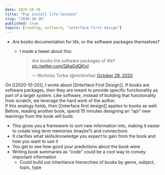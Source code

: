 ```yaml
---
date: 2020-10-28
title: "Pip install life-lessons"
slug: "2020-10-28"
published: true
topics: [reading, software, "interface first design"]
---
```

- Are books documentation for life, or the software packages themselves? 
    - I made a tweet about this: 
    
        <blockquote class="twitter-tweet"><p lang="en" dir="ltr">Are books the software packages of life? <a href="https://t.co/QAaGdQKivl">pic.twitter.com/QAaGdQKivl</a></p>&mdash; Nicholas Torba (@nicktorba) <a href="https://twitter.com/nicktorba/status/1321432794497777664?ref_src=twsrc%5Etfw">October 28, 2020</a></blockquote>

On [[2020-10-20]], I wrote about [[Interface First Design]]. If books are software packages, then they are meant to provide specific functionality as part of a larger system. Like software, instead of building that functionality from scratch, we leverage the hard work of the author.  
If this analogy holds, then [[interface first design]] applies to books as well. Before, reading another book, spend 15 minutes designing an "api" new learnings from the book will build. 
- This gives you a framework to sort new information into, making it easier to create long term memories (maybe?) and connections
- It clarifies what skills/knowledge you expect to gain from the book and how you want to use it
- You get to see how good your predictions about the book were
- Writing book summaries as "code" could be a cool way to convey important information 
    - Could build out inhertiance hierarchies of books by genre, subject, topic, type 
